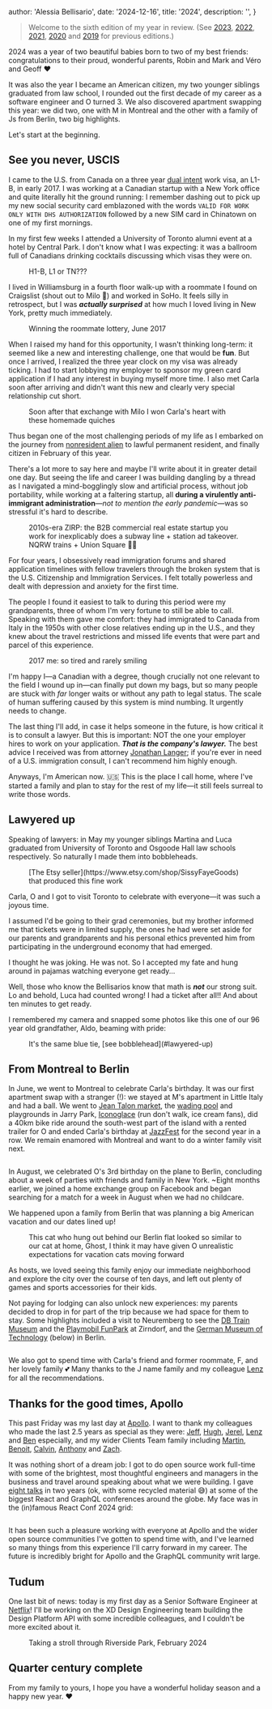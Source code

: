 
  author: 'Alessia Bellisario',
  date: '2024-12-16',
  title: '2024',
  description: '',
}


> Welcome to the sixth edition of my year in review. (See [2023](/2023), [2022](/2022), [2021](/2021), [2020](/2020) and [2019](/2019) for previous editions.)

2024 was a year of two beautiful babies born to two of my best friends: congratulations to their proud, wonderful parents, Robin and Mark and Véro and Geoff ♥️

It was also the year I became an American citizen, my two younger siblings graduated from law school, I rounded out the first decade of my career as a software engineer and O turned 3. We also discovered apartment swapping this year: we did two, one with M in Montreal and the other with a family of Js from Berlin, two big highlights.

Let's start at the beginning.

## See you never, USCIS

I came to the U.S. from Canada on a three year [dual intent](https://www.nolo.com/legal-encyclopedia/what-are-dual-intent-visas.html) work visa, an L1-B, in early 2017. I was working at a Canadian startup with a New York office and quite literally hit the ground running: I remember dashing out to pick up my new social security card emblazoned with the words `VALID FOR WORK ONLY WITH DHS AUTHORIZATION` followed by a new SIM card in Chinatown on one of my first mornings.

In my first few weeks I attended a University of Toronto alumni event at a hotel by Central Park. I don't know what I was expecting: it was a ballroom full of Canadians drinking cocktails discussing which visas they were on.

<figure>
  <Image src={hotelView} alt="" />
  <figcaption>H1-B, L1 or TN???</figcaption>
</figure>

I lived in Williamsburg in a fourth floor walk-up with a roommate I found on Craigslist (shout out to Milo 💖) and worked in SoHo. It feels silly in retrospect, but I was ***actually surprised*** at how much I loved living in New York, pretty much immediately.

<figure>
  <Image src={messenger} alt="" />
  <figcaption>Winning the roommate lottery, June 2017</figcaption>
</figure>

When I raised my hand for this opportunity, I wasn't thinking long-term: it seemed like a new and interesting challenge, one that would be **fun**. But once I arrived, I realized the three year clock on my visa was already ticking. I had to start lobbying my employer to sponsor my green card application if I had any interest in buying myself more time. I also met Carla soon after arriving and didn't want this new and clearly very special relationship cut short.

<figure>
  <Image src={quiches} alt="" />
  <figcaption>Soon after that exchange with Milo I won Carla's heart with these homemade quiches</figcaption>
</figure>

Thus began one of the most challenging periods of my life as I embarked on the journey from [nonresident alien](https://www.irs.gov/individuals/international-taxpayers/nonresident-aliens) to lawful permanent resident, and finally citizen in February of this year.

There's a lot more to say here and maybe I'll write about it in greater detail one day. But seeing the life and career I was building dangling by a thread as I navigated a mind-bogglingly slow and artificial process, without job portability, while working at a faltering startup, all __during a virulently anti-immigrant administration__—_not to mention the early pandemic_—was so stressful it's hard to describe.

<figure>
  <Image src={breatherads} alt="" />
  <figcaption>2010s-era ZIRP: the B2B commercial real estate startup you work for inexplicably does a subway line + station ad takeover. NQRW trains + Union Square 🤑🤑</figcaption>
</figure>

For four years, I obsessively read immigration forums and shared application timelines with fellow travelers through the broken system that is the U.S. Citizenship and Immigration Services. I felt totally powerless and dealt with depression and anxiety for the first time.

The people I found it easiest to talk to during this period were my grandparents, three of whom I'm very fortune to still be able to call. Speaking with them gave me comfort: they had immigrated to Canada from Italy in the 1950s with other close relatives ending up in the U.S., and they knew about the travel restrictions and missed life events that were part and parcel of this experience.

<figure>
  <Image src={alessia} alt="" />
  <figcaption>2017 me: so tired and rarely smiling</figcaption>
</figure>

I'm happy I—a Canadian with a degree, though crucially not one relevant to the field I wound up in—can finally put down my bags, but so many people are stuck with _far_ longer waits or without any path to legal status. The scale of human suffering caused by this system is mind numbing. It urgently needs to change.

The last thing I'll add, in case it helps someone in the future, is how critical it is to consult a lawyer. But this is important: NOT the one your employer hires to work on your application. ___That is the company's lawyer.___ The best advice I received was from attorney [Jonathan Langer](https://www.linkedin.com/in/jonathanlanger); if you're ever in need of a U.S. immigration consult, I can't recommend him highly enough.

Anyways, I'm American now. 🇺🇸 This is the place I call home, where I've started a family and plan to stay for the rest of my life—it still feels surreal to write those words.

## Lawyered up

Speaking of lawyers: in May my younger siblings Martina and Luca graduated from University of Toronto and Osgoode Hall law schools respectively. So naturally I made them into bobbleheads.

<figure>
  <Image src={bobbleHeads} alt="" />
  <figcaption>[The Etsy seller](https://www.etsy.com/shop/SissyFayeGoods) that produced this fine work</figcaption>
</figure>

Carla, O and I got to visit Toronto to celebrate with everyone—it was such a joyous time.

I assumed I'd be going to their grad ceremonies, but my brother informed me that tickets were in limited supply, the ones he had were set aside for our parents and grandparents and his personal ethics prevented him from participating in the underground economy that had emerged.

I thought he was joking. He was not. So I accepted my fate and hung around in pajamas watching everyone get ready...

Well, those who know the Bellisarios know that math is ___not___ our strong suit. Lo and behold, Luca had counted wrong! I had a ticket after all!! And about ten minutes to get ready.

I remembered my camera and snapped some photos like this one of our 96 year old grandfather, Aldo, beaming with pride:

<figure>
  <Image src={lucaAldo} alt="" />
  <figcaption>It's the same blue tie, [see bobblehead](#lawyered-up)</figcaption>
</figure>

## From Montreal to Berlin

In June, we went to Montreal to celebrate Carla's birthday. It was our first apartment swap with a stranger (!): we stayed at M's apartment in Little Italy and had a ball. We went to [Jean Talon market](https://www.marchespublics-mtl.com/en/marches/jean-talon-market/), the [wading pool](https://www.google.com/maps/place/Jarry+Park+wading+pool/@45.5372594,-73.6333003,17z/data=!4m10!1m2!2m1!1sParc+Jarry+swimming+pool+kids!3m6!1s0x4cc91bf8c3636cbf:0xa4a3dffe092aaba4!8m2!3d45.5372594!4d-73.6289229!15sCh1QYXJjIEphcnJ5IHN3aW1taW5nIHBvb2wga2lkc1ofIh1wYXJjIGphcnJ5IHN3aW1taW5nIHBvb2wga2lkc5IBFW91dGRvb3Jfc3dpbW1pbmdfcG9vbJoBJENoZERTVWhOTUc5blMwVkpRMEZuU1VSS0xVMWZTblozUlJBQuABAPoBBAgAEB0!16s%2Fg%2F1vc6d07f?entry=ttu&g_ep=EgoyMDI0MTIxMC4wIKXMDSoASAFQAw%3D%3D) and playgrounds in Jarry Park, [Iconoglace](https://iconoglace.ca/) (run don't walk, ice cream fans), did a 40km bike ride around the south-west part of the island with a rented trailer for O and ended Carla's birthday at [JazzFest](https://montrealjazzfest.com/en) for the second year in a row. We remain enamored with Montreal and want to do a winter family visit next.

<figure>
  <Image src={montreal} alt="" />
</figure>

In August, we celebrated O's 3rd birthday on the plane to Berlin, concluding about a week of parties with friends and family in New York. ~Eight months earlier, we joined a home exchange group on Facebook and began searching for a match for a week in August when we had no childcare.

We happened upon a family from Berlin that was planning a big American vacation and our dates lined up!

<figure>
  <Image src={berlincat} alt="" />
  <figcaption>This cat who hung out behind our Berlin flat looked so similar to our cat at home, Ghost, I think it may have given O unrealistic expectations for vacation cats moving forward</figcaption>
</figure>

As hosts, we loved seeing this family enjoy our immediate neighborhood and explore the city over the course of ten days, and left out plenty of games and sports accessories for their kids.

Not paying for lodging can also unlock new experiences: my parents decided to drop in for part of the trip because we had space for them to stay. Some highlights included a visit to Neuremberg to see the [DB Train Museum](https://dbmuseum.de/en/highlight-tour) and the [Playmobil FunPark](https://www.playmobil-funpark.de/en/) at Zirndorf, and the [German Museum of Technology](https://www.museumsportal-berlin.de/en/museums/deutsches-technikmuseum/) (below) in Berlin.

<figure>
  <Image src={oands} alt="" />
</figure>

We also got to spend time with Carla's friend and former roommate, F, and her lovely family 💕 Many thanks to the J name family and my colleague [Lenz](https://bsky.app/profile/phry.dev) for all the recommendations.

## Thanks for the good times, Apollo

This past Friday was my last day at [Apollo](https://apollographql.com). I want to thank my colleagues who made the last 2.5 years as special as they were: [Jeff](https://bsky.app/profile/jeff.auriemma.xyz), [Hugh](https://github.com/hwillson), [Jerel](https://x.com/jerelmiller), [Lenz](https://bsky.app/profile/phry.dev) and [Ben](https://github.com/benjamn) especially, and my wider Clients Team family including [Martin](https://bsky.app/profile/mbonnin.net), [Benoit](https://mastodon.social/@BoD@mastodon.social), [Calvin](https://x.com/c35tar1), [Anthony](https://x.com/AnthonyMDev) and [Zach](https://github.com/BobaFetters).

It was nothing short of a dream job: I got to do open source work full-time with some of the brightest, most thoughtful engineers and managers in the business and travel around speaking about what we were building. I gave [eight talks](/speaking) in two years (ok, with some recycled material 😅) at some of the biggest React and GraphQL conferences around the globe. My face was in the (in)famous React Conf 2024 grid:

<figure>
  <Image src={reactFaces} alt="" />
</figure>

It has been such a pleasure working with everyone at Apollo and the wider open source communities I've gotten to spend time with, and I've learned so many things from this experience I'll carry forward in my career. The future is incredibly bright for Apollo and the GraphQL community writ large.

## Tudum

One last bit of news: today is my first day as a Senior Software Engineer at [Netflix](https://netflix.com)! I'll be working on the XD Design Engineering team building the Design Platform API with some incredible colleagues, and I couldn't be more excited about it.

<figure>
  <Image src={osnow} alt="" />
  <figcaption>Taking a stroll through Riverside Park, February 2024</figcaption>
</figure>

## Quarter century complete



From my family to yours, I hope you have a wonderful holiday season and a happy new year. ♥️
